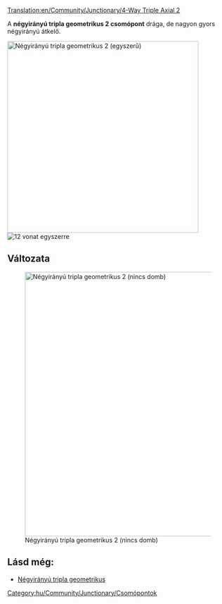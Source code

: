 [[Translation:en/Community/Junctionary/4-Way Triple Axial 2]]

{{hu/Community/Junctionary/Csomópontmenü}}
A '''négyirányú tripla geometrikus 2 csomópont''' drága, de nagyon gyors négyirányú átkelő. 

[[File:en/Community/Junctionary/Tripleaxialv2.png|none|thumb|435px|Négyirányú tripla geometrikus 2 (egyszerű)]]
[[File:en/Community/Junctionary/4wta2.gif|right|thumb|12 vonat egyszerre]]

{{hu/Community/Junctionary/Csomópontok tulajdonságai|Drága|3|1|1|1|1|0|1|1|0|0|1|||
*Nagyon sok vonat egyidejű kezelésére képes.
*Külön irányokat használ: fel-le, ill. jobbról balra.
*Kis területet igényel (15x11).
*Nincs éles kanyar, vagy csak néhány van (lásd a nagysebességű javított változatot).
*Nem lehet dugó, sem torlódás.
*Nincs sem pályaelágazás, sem becsatlakozás.
*Azért nincs pályakapcsolat, mert egyszerű vagy dupla vonalak kiszolgálására is alkalmas. Építsd, ahogy jónak látod.
}}

==Változata==
[[File:en/Community/Junctionary/Tripleaxialv22.png|none|thumb|600px|Négyirányú tripla geometrikus 2 (nincs domb)]]

{{hu/Community/Junctionary/Csomópontok tulajdonságai|Drága|3|1|1|1|1|0|1|1|0|0|1|||
*Nagyon sok vonat egyidejű kezelésére képes.
*Külön irányokat használ: fel-le, ill. jobbról balra.
*Kis területet igényel (15x11).
*Néhány éles kanyar.
*Nincs szükség dombra (a nagy sebesség érdekében).
*Nem lehet dugó, sem torlódás.
*Nincs sem pályaelágazás, sem becsatlakozás.
*Azért nincs pályakapcsolat, mert egyszerű vagy dupla vonalak kiszolgálására is alkalmas. Építsd, ahogy jónak látod.
*Minden vonal egy szinttel magasabb ponton kezdődik belépéskor, mint végződik kilépéskor.

}}

==Lásd még:==
* [[hu/Community/Junctionary/Csomópont/Négyirányú tripla geometrikus|Négyirányú tripla geometrikus]]

[[Category:hu/Community/Junctionary/Csomópontok]]